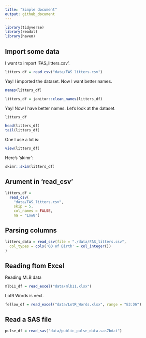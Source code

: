```yaml
---
title: "Simple document"
output: github_document
---
```


```r
library(tidyverse)
library(readxl)
library(haven)
```

## Import some data

I want to import 'FAS_litters.csv'.

```r
litters_df = read_csv("data/FAS_litters.csv")
```

Yay! I imported the dataset. Now I want better names.

```r
names(litters_df)

litters_df = janitor::clean_names(litters_df)
```

Yay! Now I have better names. Let's look at the dataset.

```r
litters_df

head(litters_df)
tail(litters_df)
```

One I use a lot is:

```r
view(litters_df)
```

Here's 'skimr':

```r
skimr::skim(litters_df)
```


## Arument in 'read_csv'
```r
litters_df = 
  read_csv(
    "data/FAS_litters.csv",
    skip = 5,
    col_names = FALSE,
    na = "Low8")
```


## Parsing columns

```r
litters_data = read_csv(file = "./data/FAS_litters.csv",
  col_types = cols('GD of Birth' = col_integer())
)

```


## Reading ftom Excel

Reading MLB data

```r
mlb11_df = read_excel("data/mlb11.xlsx")
```

LotR Words is next.

```r
fellow_df = read_excel("data/LotR_Words.xlsx", range = "B3:D6")
```


## Read a SAS file

```r
pulse_df = read_sas("data/public_pulse_data.sas7bdat")
```



